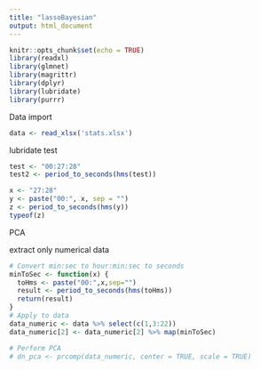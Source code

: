 ```yaml
---
title: "lassoBayesian"
output: html_document
---
```


```r
knitr::opts_chunk$set(echo = TRUE)
library(readxl)
library(glmnet)
library(magrittr)
library(dplyr)
library(lubridate)
library(purrr)
```

Data import
```r
data <- read_xlsx('stats.xlsx')
```

lubridate test
```r
test <- "00:27:28"
test2 <- period_to_seconds(hms(test))

x <- "27:28"
y <- paste("00:", x, sep = "")
z <- period_to_seconds(hms(y))
typeof(z)
```

PCA

extract only numerical data
```r
# Convert min:sec to hour:min:sec to seconds
minToSec <- function(x) {
  toHms <- paste("00:",x,sep="")
  result <- period_to_seconds(hms(toHms))
  return(result)
}
# Apply to data
data_numeric <- data %>% select(c(1,3:22))
data_numeric[2] <- data_numeric[2] %>% map(minToSec)

# Perform PCA
# dn_pca <- prcomp(data_numeric, center = TRUE, scale = TRUE)
```


